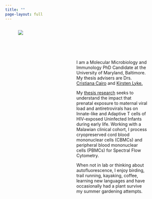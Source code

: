 ```yaml
---
title: ""
page-layout: full
---
```


:::::::: columns
::: {.column width="5%"}
:::

::: {.column width="30%"}
![](images/RecentPicture.png)
:::

::: {.column width="5%"}
:::

::: {.column width="55%"}
<br></br>

<br></br>

I am a Molecular Microbiology and Immunology PhD Candidate at the University of Maryland, Baltimore. My thesis advisers are Drs. [Cristiana Cairo](https://www.medschool.umaryland.edu/profiles/Cairo-Cristiana/) and [Kirsten Lyke.](https://www.medschool.umaryland.edu/profiles/Lyke-Kirsten/)

My [thesis research](research.qmd) seeks to understand the impact that prenatal exposure to maternal viral load and antiretrovirals has on Innate-like and Adaptive T cells of HIV-exposed Uninfected Infants during early life. Working with a Malawian clinical cohort, I process cryopreserved cord blood mononuclear cells (CBMCs) and peripheral blood mononuclear cells (PBMCs) for Spectral Flow Cytometry.

When not in lab or thinking about autofluorescence, I enjoy birding, trail running, kayaking, coffee, learning new languages and have occasionally had a plant survive my summer gardening attempts.
:::

::: {.column width="5%"}
:::
::::::::
